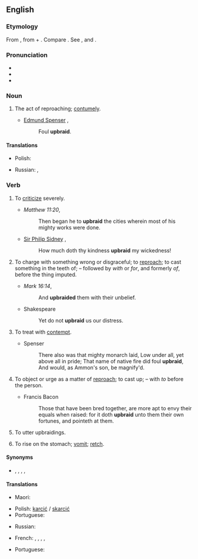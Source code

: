 ==English==
{{was wotd|2007|March|7}}

===Etymology===
From {{etyl|ang|en}} {{m|ang|upbreiden}}, from {{m|ang|upp||up}} + {{m|ang|bregdan||to draw, twist, weave; the kindred}}. Compare {{cog|is|bregða||to draw, brandish, braid, deviate from, change, break off, upbraid}}. See {{m|en|up}}, and {{m|en|braid}} {{qualifier|transitive}}.

===Pronunciation===
* {{IPA|/ˌʌpˈbɹeɪd/|lang=en}}
* {{audio|en-us-upbraid.ogg|Audio (US)|lang=en}}
* {{rhymes|eɪd|lang=en}}

===Noun===
{{en-noun|-}}

# {{lb|en|obsolete}} The act of reproaching; [[contumely]].
#* [[w:Edmund Spenser|Edmund Spenser]] {{rfdate}},
#*: Foul '''upbraid'''.

====Translations====
{{trans-top|The act of reproaching}}
* Polish: {{t|pl|skarcenie|n}}
{{trans-mid}}
* Russian: {{t+|ru|укори́зна|f}}, {{t+|ru|уко́р|m}}
{{trans-bottom}}

===Verb===
{{en-verb}}

# {{lb|en|transitive}} To [[criticize]] severely.
#* ''Matthew 11:20'',
#*: Then began he to '''upbraid''' the cities wherein most of his mighty works were done.
#* [[w:Philip Sidney|Sir Philip Sidney]] {{rfdate}},
#*: How much doth thy kindness '''upbraid''' my wickedness!
# {{lb|en|transitive|archaic}} To charge with something wrong or disgraceful; to [[reproach]]; to cast something in the teeth of; – followed by ''with'' or ''for'', and formerly ''of'', before the thing imputed.
#* ''Mark 16:14'',
#*: And '''upbraided''' them with their unbelief.
#* Shakespeare
#*: Yet do not '''upbraid''' us our distress.
# {{lb|en|obsolete}} To treat with [[contempt]].
#*Spenser
#*:There also was that mighty monarch laid, Low under all, yet above all in pride; That name of native fire did foul '''upbraid''', And would, as Ammon's son, be magnify'd.
# {{lb|en|obsolete}} To object or urge as a matter of [[reproach]]; to cast up; – with ''to'' before the person.
#*Francis Bacon
#*:Those that have been bred together, are more apt to envy their equals when raised: for it doth '''upbraid''' unto them their own fortunes, and pointeth at them.
# {{lb|en|archaic|intransitive}} To utter upbraidings.
# {{lb|en|UK|_|dialectal|Northern England}} To rise on the stomach; [[vomit]]; [[retch]].

====Synonyms====
* {{l|en|exprobrate}}, {{l|en|blame}}, {{l|en|censure}}, {{l|en|condemn}}, {{l|en|reproach}}

====Translations====
{{trans-top|to criticise}}
* Maori: {{t|mi|toheriri}}
{{trans-mid}}
{{trans-bottom}}

{{trans-top|to charge with something wrong or disgraceful}}
* Polish: [[karcić]] / [[skarcić]]
* Portuguese: {{t+|pt|reprovar}}
{{trans-mid}}
* Russian: {{t+|ru|укоря́ть|n}}
{{trans-bottom}}

{{trans-top|to reprove}}
* French: {{t+|fr|gronder}}, {{t+|fr|reprendre}}, {{t+|fr|reprocher}}, {{t+|fr|réprimander}}, {{t+|fr|sermonner}}
{{trans-mid}}
* Portuguese: {{t+|pt|reprovar}}
{{trans-bottom}}
